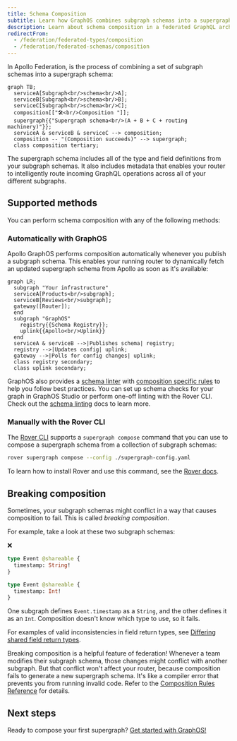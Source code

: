 ```yaml
---
title: Schema Composition
subtitle: Learn how GraphOS combines subgraph schemas into a supergraph schema
description: Learn about schema composition in a federated GraphQL architecture. Explore strategies for handling conflicting types and directives.
redirectFrom:
  - /federation/federated-types/composition
  - /federation/federated-schemas/composition
---
```


In Apollo Federation, is the process of combining a set of subgraph schemas into a supergraph schema:

```mermaid
graph TB;
  serviceA[Subgraph<br/>schema<br/>A];
  serviceB[Subgraph<br/>schema<br/>B];
  serviceC[Subgraph<br/>schema<br/>C];
  composition[["🛠<br/>Composition "]];
  supergraph{{"Supergraph schema<br/>(A + B + C + routing machinery)"}};
  serviceA & serviceB & serviceC --> composition;
  composition -- "(Composition succeeds)" --> supergraph;
  class composition tertiary;
```

The supergraph schema includes all of the type and field definitions from your subgraph schemas. It also includes metadata that enables your router to intelligently route incoming GraphQL operations across all of your different subgraphs.

## Supported methods

You can perform schema composition with any of the following methods:

### Automatically with GraphOS

Apollo GraphOS performs composition automatically whenever you publish a subgraph schema.
This enables your running router to dynamically fetch an updated supergraph schema from Apollo as soon as it's available:

```mermaid
graph LR;
  subgraph "Your infrastructure"
  serviceA[Products<br/>subgraph];
  serviceB[Reviews<br/>subgraph];
  gateway([Router]);
  end
  subgraph "GraphOS"
    registry{{Schema Registry}};
    uplink{{Apollo<br/>Uplink}}
  end
  serviceA & serviceB -->|Publishes schema| registry;
  registry -->|Updates config| uplink;
  gateway -->|Polls for config changes| uplink;
  class registry secondary;
  class uplink secondary;
```

<Note>

GraphOS also provides a [schema linter](/graphos/platform/schema-management/linting) with [composition specific rules](/graphos/platform/schema-management/linting/rules#composition-rules) to help you follow best practices. You can set up schema checks for your graph in GraphOS Studio or perform one-off linting with the Rover CLI. Check out the [schema linting](/graphos/platform/schema-management/linting) docs to learn more.

</Note>

### Manually with the Rover CLI

The [Rover CLI](https://www.apollographql.com/docs/rover/) supports a `supergraph compose` command that you can use to compose a supergraph schema from a collection of subgraph schemas:

```bash showLineNumbers=false
rover supergraph compose --config ./supergraph-config.yaml
```

To learn how to install Rover and use this command, see the [Rover docs](/rover/).

## Breaking composition

Sometimes, your subgraph schemas might conflict in a way that causes composition to fail. This is called _breaking composition_.

For example, take a look at these two subgraph schemas:

<p style="margin-bottom: 0">❌</p>
<CodeColumns>

```graphql {2} title="Subgraph A"
type Event @shareable {
  timestamp: String!
}
```

```graphql {2} title="Subgraph B"
type Event @shareable {
  timestamp: Int!
}
```

</CodeColumns>

One subgraph defines `Event.timestamp` as a `String`, and the other defines it as an `Int`. Composition doesn't know which type to use, so it fails.

<Note>

For examples of valid inconsistencies in field return types, see [Differing shared field return types](/graphos/schema-design/federated-schemas/sharing-types/#return-types).

</Note>

Breaking composition is a helpful feature of federation! Whenever a team modifies their subgraph schema, those changes might conflict with another subgraph. But that conflict won't affect your router, because composition fails to generate a new supergraph schema. It's like a compiler error that prevents you from running invalid code. Refer to the [Composition Rules Reference](/graphos/reference/federation/composition-rules) for details.

## Next steps

Ready to compose your first supergraph? [Get started with GraphOS!](/graphos/get-started/guides/quickstart)
